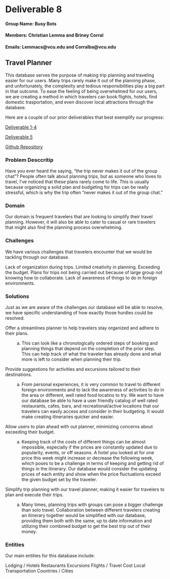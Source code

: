 # Deliverable 8
#### Group Name: Busy Bots
#### Members: Christian Lemma and Briney Corral
#### Emails: Lemmacs@vcu.edu  and  Corralba@vcu.edu

## Travel Planner

This database serves the purpose of making trip planning and traveling easier for our users. Many trips rarely make it out of the planning phase, and unfortunately, the complexity and tedious responsibilities play a big part in that outcome. To ease the feeling of being overwhelmed for our users, we are creating a method in which travelers can book flights, hotels, find domestic trasportation, and even discover local attractions through the database.


Here are a couple of our prior deliverables that best exemplify our progress:
 
<a href = "https://docs.google.com/document/d/18MWiU-cxK0YOoHnA9TlnDCWD2RkEY_pyU0oaa8hnhNo/edit?usp=sharing"> Deliverable 1-4 </a>

<a href = "https://vcu.mediaspace.kaltura.com/media/Project+5+deliverable/1_5w3uuvo0"> Deliverable 5 </a>

<a href = "https://github.com/lemmacs/Deliverable8"> Github Repository </a>

### Problem Desccritip
Have you ever heard the saying, "the trip never makes it out of the group chat"? People often talk about planning trips, but as someone who loves to travel, I've noticed that these plans rarely come to life. This is usually because organizing a solid plan and budgeting for trips can be really stressful, which is why the trip often "never makes it out of the group chat."


### Domain

Our domain is frequent travelers that are looking to simplify their travel planning. However, it will also be able to cater to casual or rare travelers that might also find the planning process overwhelming.

### Challenges

We have various challenges that travelers encounter that we would be tackling through our database.

<lis> Lack of organization during trips. </li>
<lis> Limited creativity in planning. </li>
<lis> Exceeding the budget. </li>
<lis> Plans for trips not being carried out because of large group not knowing how to collaborate. </li>
<lis> Lack of awareness of things to do in foreign environments. </li>

### Solutions

Just as we are aware of the challenges our database will be able to resolve, we have specific understanding of how exactly those hurdles could be resolved.

<lis> Offer a streamlines planner to help travelers stay organized and adhere to their plans. </li>
<ol style="list-style-type: lower-alpha; padding-bottom: 0;">
    <li style="margin-left:2em">This can look like a chronologically ordered steps of booking and planning things that depend on the completion of the prior step. This can help track of what the traveler has already done and what more is left to consider when planning their trip.</li>
</ol>
<lis> Provide suggestions for activities and excursions tailored to their destinations. </li>
<ol style="list-style-type: lower-alpha; padding-bottom: 0;">
    <li style="margin-left:2em">From personal experiences, it is very common to travel to different foreign environments and to lack the awareness of activities to do in the area or different, well rated food locatins to try. We want to have our database be able to have a user friendly catalog of well rated restaurants, cafes, bars, and recreational/active locations that our travelers can easily access and consider in their budgeting. It would make creating itineraries quicker and easier.</li>
</ol>
<lis> Allow users to plan ahead with out planner, minimizing concerns about exceeding their budget.</li>
<ol style="list-style-type: lower-alpha; padding-bottom: 0;">
    <li style="margin-left:2em"> Keeping track of the costs of different things can be almost impossible, especially if the prices are constantly updated due to popularity, events, or off seasons. A hotel you looked at for one price this week might increase or decrease the following week, which poses to be a challenge in terms of keeping and getting rid of things in the itinerary. Our database would consider the updating prices of each entity and show when the price fluctuations exceed the given budget set by the traveler.</li>
</ol>
<lis> Simplify trip planning with our travel planner, making it easier for travelers to plan and execute their trips.</li>
<ol style="list-style-type: lower-alpha; padding-bottom: 0;">
    <li style="margin-left:2em"> Many times, planning trips with groups can pose a bigger challenge than solo travel. Collaboration between different travelers creating an itinerary together would be simplified with our database, providing them both with the same, up to date information and utilizing their combined budget to get the best trip out of their money.</li>
</ol>


### Entities

Our main entities for this database include:


<ls> Lodging / Hotels </ls>
<ls> Restaurants </ls>
<ls> Excursions </ls>
<ls> Flights / Travel Cost </ls>
<ls> Local Transportation </ls>
<ls> Countries / Cities </ls>
